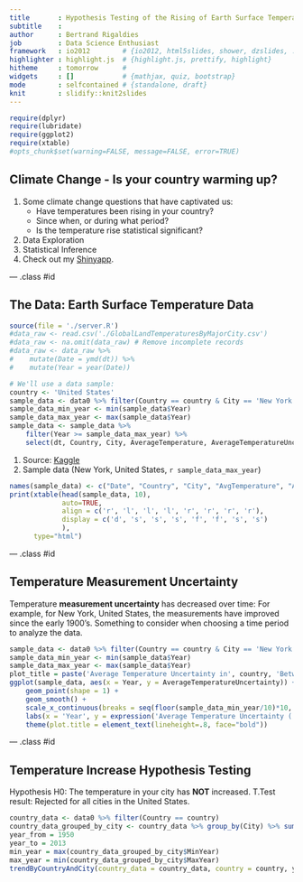 ```yaml
---
title       : Hypothesis Testing of the Rising of Earth Surface Temperature
subtitle    : 
author      : Bertrand Rigaldies
job         : Data Science Enthusiast
framework   : io2012        # {io2012, html5slides, shower, dzslides, ...}
highlighter : highlight.js  # {highlight.js, prettify, highlight}
hitheme     : tomorrow      # 
widgets     : []            # {mathjax, quiz, bootstrap}
mode        : selfcontained # {standalone, draft}
knit        : slidify::knit2slides
---
```


```r
require(dplyr)
require(lubridate)
require(ggplot2)
require(xtable)
#opts_chunk$set(warning=FALSE, message=FALSE, error=TRUE)
```

## Climate Change - Is your country warming up?

1. Some climate change questions that have captivated us:
    + Have temperatures been rising in your country?
    + Since when, or during what period?
    + Is the temperature rise statistical significant?
1. Data Exploration
1. Statistical Inference
1. Check out my [Shinyapp](https://brigaldies.shinyapps.io/ClimateChange/).

--- .class #id 

## The Data: Earth Surface Temperature Data

```r
source(file = './server.R')
#data_raw <- read.csv('./GlobalLandTemperaturesByMajorCity.csv')
#data_raw <- na.omit(data_raw) # Remove incomplete records
#data_raw <- data_raw %>% 
#    mutate(Date = ymd(dt)) %>% 
#    mutate(Year = year(Date))
```

```r
# We'll use a data sample:
country <- 'United States'
sample_data <- data0 %>% filter(Country == country & City == 'New York')
sample_data_min_year <- min(sample_data$Year)
sample_data_max_year <- max(sample_data$Year)
sample_data <- sample_data %>% 
    filter(Year >= sample_data_max_year) %>% 
    select(dt, Country, City, AverageTemperature, AverageTemperatureUncertainty, Latitude, Longitude)
```

1. Source: [Kaggle](https://www.kaggle.com/berkeleyearth/climate-change-earth-surface-temperature-data)
2. Sample data (New York, United States, `r sample_data_max_year`)

```r
names(sample_data) <- c("Date", "Country", "City", "AvgTemperature", "AvgTempUncertainty", "Lat", "Long")
print(xtable(head(sample_data, 10), 
             auto=TRUE,              
             align = c('r', 'l', 'l', 'l', 'r', 'r', 'r', 'r'),
             display = c('d', 's', 's', 's', 'f', 'f', 's', 's')
             ), 
      type="html")
```

--- .class #id 

## Temperature Measurement Uncertainty

Temperature **measurement uncertainty** has decreased over time: For example, for New York, United States, the measurements have improved since the early 1900's. Something to consider when choosing a time period to analyze the data.

```r
sample_data <- data0 %>% filter(Country == country & City == 'New York')
sample_data_min_year <- min(sample_data$Year)
sample_data_max_year <- max(sample_data$Year)
plot_title = paste('Average Temperature Uncertainty in', country, 'Between', sample_data_min_year, 'and', sample_data_max_year)    
ggplot(sample_data, aes(x = Year, y = AverageTemperatureUncertainty)) +
    geom_point(shape = 1) +
    geom_smooth() + 
    scale_x_continuous(breaks = seq(floor(sample_data_min_year/10)*10, floor(sample_data_max_year/10)*10 + 10, by = 20)) +
    labs(x = 'Year', y = expression('Average Temperature Uncertainty (' * Degree~degree*C * ')'), title = plot_title) +
    theme(plot.title = element_text(lineheight=.8, face="bold"))            
```

--- .class #id 

## Temperature Increase Hypothesis Testing

Hypothesis H0: The temperature in your city has **NOT** increased.
T.Test result: Rejected for all cities in the United States.

```r
country_data <- data0 %>% filter(Country == country)
country_data_grouped_by_city <- country_data %>% group_by(City) %>% summarize(MinYear = min(Year), MaxYear = max(Year))
year_from = 1950
year_to = 2013
min_year = max(country_data_grouped_by_city$MinYear)
max_year = min(country_data_grouped_by_city$MaxYear) 
trendByCountryAndCity(country_data = country_data, country = country, year_from, year_to, min_year, max_year)
```
